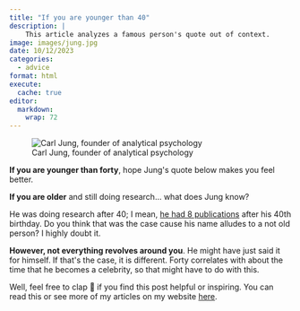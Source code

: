 ```yaml
---
title: "If you are younger than 40"
description: |
    This article analyzes a famous person's quote out of context.
image: images/jung.jpg
date: 10/12/2023
categories: 
  - advice
format: html
execute: 
  cache: true
editor: 
  markdown: 
    wrap: 72
---
```


![Carl Jung, founder of analytical
psychology](https://cdn-images-1.medium.com/max/1067/0*H5MsSCf_aTCVAfzu.jpg)

**If you are younger than forty**, hope Jung\'s quote below makes you
feel better.

**If you are older** and still doing research... what does Jung know?

He was doing research after 40; I mean, [he had 8
publications](https://www.britannica.com/biography/Carl-Jung/Character-of-his-psychotherapy)
after his 40th birthday. Do you think that was the case cause his name
alludes to a not old person? I highly doubt it.

**However, not everything revolves around you**. He might have just said
it for himself. If that\'s the case, it is different. Forty correlates
with about the time that he becomes a celebrity, so that might have to
do with this.

Well, feel free to clap 👏 if you find this post helpful or inspiring.
You can read this or see more of my articles on my website
[here](https://www.loizos.xyz/blog.html).

